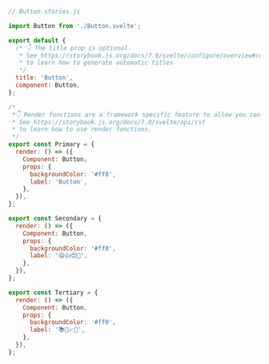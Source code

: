 ```js
// Button.stories.js

import Button from './Button.svelte';

export default {
  /* 👇 The title prop is optional.
   * See https://storybook.js.org/docs/7.0/svelte/configure/overview#configure-story-loading
   * to learn how to generate automatic titles
   */
  title: 'Button',
  component: Button,
};

/*
 *👇 Render functions are a framework specific feature to allow you control on how the component renders.
 * See https://storybook.js.org/docs/7.0/svelte/api/csf
 * to learn how to use render functions.
 */
export const Primary = {
  render: () => ({
    Component: Button,
    props: {
      backgroundColor: '#ff0',
      label: 'Button',
    },
  }),
};

export const Secondary = {
  render: () => ({
    Component: Button,
    props: {
      backgroundColor: '#ff0',
      label: '😄👍😍💯',
    },
  }),
};

export const Tertiary = {
  render: () => ({
    Component: Button,
    props: {
      backgroundColor: '#ff0',
      label: '📚📕📈🤓',
    },
  }),
};
```
